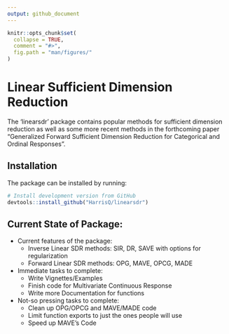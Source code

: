 ```yaml
---
output: github_document
---
```


<!-- README.md is generated from README.Rmd. Please edit that file -->

```r
knitr::opts_chunk$set(
  collapse = TRUE,
  comment = "#>",
  fig.path = "man/figures/"
)
```

# Linear Sufficient Dimension Reduction

<!-- # pkgdown <img src="man/figures/logo.png" align="right" alt="" width="120" /> -->

The 'linearsdr' package contains popular methods for sufficient dimension reduction as well as some more recent methods in the forthcoming paper "Generalized Forward Sufficient Dimension Reduction for Categorical and Ordinal Responses".


## Installation

The package can be installed by running:

<!-- ::: .pkgdown-devel -->
```r
# Install development version from GitHub
devtools::install_github("HarrisQ/linearsdr")
```
<!-- ::: -->


Current State of Package:
----

* Current features of the package:
    + Inverse Linear SDR methods: SIR, DR, SAVE with options for
      regularization
    + Forward Linear SDR methods: OPG, MAVE, OPCG, MADE  
    
* Immediate tasks to complete:
    + Write Vignettes/Examples  
    + Finish code for Multivariate Continuous Response  
    + Write more Documentation for functions

* Not-so pressing tasks to complete:
    + Clean up OPG/OPCG and MAVE/MADE code  
    + Limit function exports to just the ones people will use  
    + Speed up MAVE's Code
    <!-- + Clean Regularized OPG/OPCG (RADE) Code   -->





